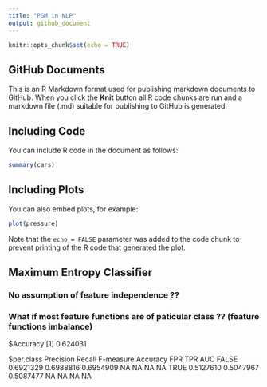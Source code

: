 ```yaml
---
title: "PGM in NLP"
output: github_document
---
```


```r
knitr::opts_chunk$set(echo = TRUE)
```

## GitHub Documents

This is an R Markdown format used for publishing markdown documents to GitHub. When you click the **Knit** button all R code chunks are run and a markdown file (.md) suitable for publishing to GitHub is generated.

## Including Code

You can include R code in the document as follows:

```r
summary(cars)
```

## Including Plots

You can also embed plots, for example:

```r
plot(pressure)
```

Note that the `echo = FALSE` parameter was added to the code chunk to prevent printing of the R code that generated the plot.

## Maximum Entropy Classifier

### No assumption of feature independence ??

### What if most feature functions are of paticular class ?? (feature functions imbalance)
$Accuracy
[1] 0.624031

$per.class
      Precision    Recall F-measure Accuracy FPR TPR AUC
FALSE 0.6921329 0.6988816 0.6954909       NA  NA  NA  NA
TRUE  0.5127610 0.5047967 0.5087477       NA  NA  NA  NA
